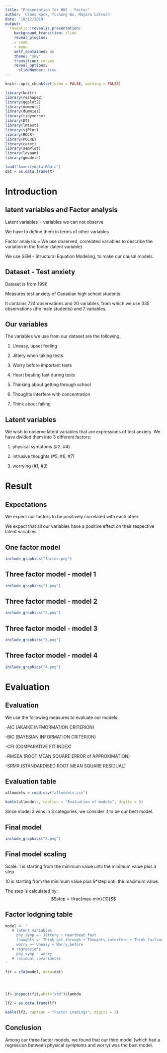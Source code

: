 ```yaml
---
title: "Presentation for HW2 - Factor"
author: 'Claes Kock, Yuchong Wu, Mayara Latrech'
date: '18/12/2019'
output:
  revealjs::revealjs_presentation:
    background_transition: slide
    reveal_plugins:
    - zoom
    - menu
    self_contained: no
    theme: "sky"
    transition: convex
    reveal_options:
      slideNumber: true
---
```


```r
knitr::opts_chunk$set(echo = FALSE, warning = FALSE)

library(knitr)
library(reshape2)
library(ggplot2)
library(moments)
library(dummies)
library(tidyverse)
library(DT)
library(lmtest)
library(sjPlot)
library(ROCR)
library(POCRE)
library(caret)
library(semPlot)
library(lavaan)
library(gmodels)

load("Anxeitydata.RData")
dat = as.data.frame(X)

```


# Introduction

## latent variables and Factor analysis 

Latent variables = variables we can not observe


We have to define them in terms of other variables


Factor analysis = We use observed, correlated variables to describe the variation in the factor (latent variable)


We use SEM - Structural Equation Modeling, to make our causal models.


## Dataset - Test anxiety

Dataset is from 1996


Measures test anxiety of Canadian high school students.


It contains 724 observations and 20 variables, from which we use 335 observations (the male students) and 7 variables.

## Our variables

The variables we use from our dataset are the following:


1. Uneasy, upset feeling


2. Jittery when taking tests


3. Worry before important tests


4. Heart beating fast during tests


5. Thinking about getting through school


6. Thoughts interfere with concentration


7. Think about failing

## Latent variables

We wish to observe latent variables that are expressions of test anxiety. We have divided them into 3 different factors:


1. physical symptoms (#2, #4)


2. intrusive thoughts (#5, #6, #7)


3. worrying (#1, #3)

# Result

## Expectations 

We expect our factors to be positively correlated with each other.

We expect that all our variables have a positive effect on their respective latent variables.

## One factor model

```r
include_graphics("factor.png")
```

## Three factor model -  model 1

```r
include_graphics("1.png")
```

## Three factor model -  model 2

```r
include_graphics("2.png")
```

## Three factor model -  model 3

```r
include_graphics("3.png")
```

## Three factor model -  model 4


```r
include_graphics("4.png")
```

# Evaluation 

## Evaluation

We use the following measures to evaluate our models:


-AIC (AKAIKE INFMORMATION CRITERION)


-BIC (BAYESIAN INFORMATION CRITERION)


-CFI (COMPARATIVE FIT INDEX)


-RMSEA (ROOT MEAN SQUARE ERROR of APPROXIMATION) 


-SRMR (STANDARDISED ROOT MEAN SQUARE RESIDUAL)

## Evaluation table

```r
allmodels = read.csv("allmodels.csv")

kable(allmodels, caption = "Evaluation of models", digits = 3)
```

Since model 3 wins in 3 categories, we consider it to be our best model.

## Final model

```r
include_graphics("3.png")
```

## Final model scaling

Scale: 1 is starting from the minimum value until the minimum value plus a step. 


10 is starting from the minimum value plus 9*step until the maximum value. 


The step is calculated by:
$$step = \frac{max-min}{10}$$

## Factor lodgning table

```r
model <- '
   # latent variables
     phy_symp =~ Jittery + Heartbeat_fast
     thoughts =~ Think_get_through + Thoughts_interfere + Think_failing
     worry =~ Uneasy + Worry_before
   # regressions
     phy_symp ~ worry
   # residual covariances
'

fit = cfa(model, data=dat)




lf= inspect(fit,what="std")$lambda

lf2 = as.data.frame(lf)

kable(lf2, caption = "Factor Loadings", digits = 2)
```


## Conclusion

Among our three factor models, we found that our third model (which had a regression between physical symptoms and worry) was the best model.